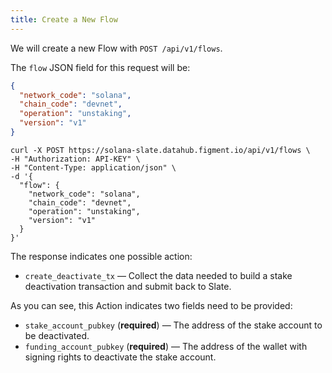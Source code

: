 ```yaml
---
title: Create a New Flow
---
```


We will create a new Flow with `POST /api/v1/flows`.

The `flow` JSON field for this request will be:

```json
{
  "network_code": "solana",
  "chain_code": "devnet",
  "operation": "unstaking",
  "version": "v1"
}
```

```text
curl -X POST https://solana-slate.datahub.figment.io/api/v1/flows \
-H "Authorization: API-KEY" \
-H "Content-Type: application/json" \
-d '{
  "flow": {
    "network_code": "solana",
    "chain_code": "devnet",
    "operation": "unstaking",
    "version": "v1"
  }
}'
```

The response indicates one possible action:

- `create_deactivate_tx` — Collect the data needed to build a stake deactivation transaction and submit back to Slate.

As you can see, this Action indicates two fields need to be provided:

- `stake_account_pubkey` (**required**) — The address of the stake account to be deactivated.
- `funding_account_pubkey` (**required**) — The address of the wallet with signing rights to deactivate the stake account.
